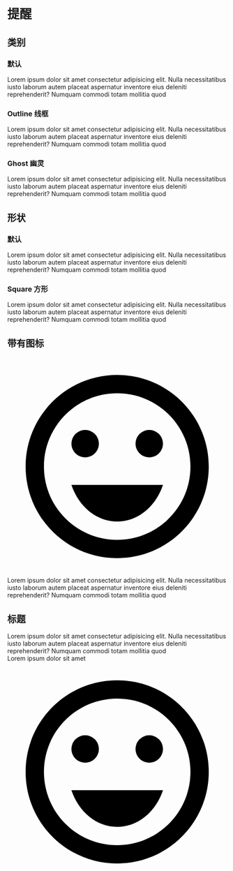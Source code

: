 
# 提醒

## 类别

### 默认

<CodeDemo>
  <div className="prompt success">
    <div className="content">
      Lorem ipsum dolor sit amet consectetur adipisicing elit. Nulla necessitatibus iusto laborum autem placeat
      aspernatur inventore eius deleniti reprehenderit? Numquam commodi totam mollitia quod
    </div>
  </div>
</CodeDemo>

### Outline 线框

<CodeDemo>
  <div className="prompt warn outline">
    <div className="content">
      Lorem ipsum dolor sit amet consectetur adipisicing elit. Nulla necessitatibus iusto laborum autem placeat
      aspernatur inventore eius deleniti reprehenderit? Numquam commodi totam mollitia quod
    </div>
  </div>
</CodeDemo>

### Ghost 幽灵

<CodeDemo>
  <div className="prompt danger ghost">
    <div className="content">
      Lorem ipsum dolor sit amet consectetur adipisicing elit. Nulla necessitatibus iusto laborum autem placeat
      aspernatur inventore eius deleniti reprehenderit? Numquam commodi totam mollitia quod
    </div>
  </div>
</CodeDemo>

## 形状

### 默认

<CodeDemo>
  <div className="prompt success">
    <div className="content">
      Lorem ipsum dolor sit amet consectetur adipisicing elit. Nulla necessitatibus iusto laborum autem placeat
      aspernatur inventore eius deleniti reprehenderit? Numquam commodi totam mollitia quod
    </div>
  </div>
</CodeDemo>

### Square 方形

<CodeDemo>
  <div className="prompt warn square">
    <div className="content">
      Lorem ipsum dolor sit amet consectetur adipisicing elit. Nulla necessitatibus iusto laborum autem placeat
      aspernatur inventore eius deleniti reprehenderit? Numquam commodi totam mollitia quod
    </div>
  </div>
</CodeDemo>

## 带有图标

<CodeDemo>
  <div className="prompt bw">
    <div className="icon">
      <svg
        className="inline w-6 h-6 fill-current mr-2"
        enableBackground="new 0 0 24 24"
        viewBox="0 0 24 24"
        xmlns="http://www.w3.org/2000/svg"
      >
        <g data-v-2d0d7d62="">
          <rect data-v-2d0d7d62="" fill="none" height="24" width="24"></rect>
        </g>
        <g data-v-2d0d7d62="">
          <g data-v-2d0d7d62=""></g>
          <g data-v-2d0d7d62="">
            <circle cx="15.5" cy="9.5" data-v-2d0d7d62="" r="1.5"></circle>
            <circle cx="8.5" cy="9.5" data-v-2d0d7d62="" r="1.5"></circle>
            <path d="M12,18c2.28,0,4.22-1.66,5-4H7C7.78,16.34,9.72,18,12,18z" data-v-2d0d7d62=""></path>
            <path
              d="M11.99,2C6.47,2,2,6.48,2,12c0,5.52,4.47,10,9.99,10C17.52,22,22,17.52,22,12C22,6.48,17.52,2,11.99,2z M12,20 c-4.42,0-8-3.58-8-8c0-4.42,3.58-8,8-8s8,3.58,8,8C20,16.42,16.42,20,12,20z"
              data-v-2d0d7d62=""
            ></path>
          </g>
        </g>
      </svg>
    </div>
    <div className="content">
      Lorem ipsum dolor sit amet consectetur adipisicing elit. Nulla necessitatibus iusto laborum autem placeat
      aspernatur inventore eius deleniti reprehenderit? Numquam commodi totam mollitia quod
    </div>
  </div>
</CodeDemo>

## 标题

<CodeDemo>
  <div className="prompt success">
    <div className="content">
      Lorem ipsum dolor sit amet consectetur adipisicing elit. Nulla necessitatibus iusto laborum autem placeat
      aspernatur inventore eius deleniti reprehenderit? Numquam commodi totam mollitia quod
    </div>
    <div className="title">Lorem ipsum dolor sit amet</div>
    <div className="icon">
      <svg
        className="inline w-6 h-6 fill-current mr-2"
        enableBackground="new 0 0 24 24"
        viewBox="0 0 24 24"
        xmlns="http://www.w3.org/2000/svg"
      >
        <g data-v-2d0d7d62="">
          <rect data-v-2d0d7d62="" fill="none" height="24" width="24"></rect>
        </g>
        <g data-v-2d0d7d62="">
          <g data-v-2d0d7d62=""></g>
          <g data-v-2d0d7d62="">
            <circle cx="15.5" cy="9.5" data-v-2d0d7d62="" r="1.5"></circle>
            <circle cx="8.5" cy="9.5" data-v-2d0d7d62="" r="1.5"></circle>
            <path d="M12,18c2.28,0,4.22-1.66,5-4H7C7.78,16.34,9.72,18,12,18z" data-v-2d0d7d62=""></path>
            <path
              d="M11.99,2C6.47,2,2,6.48,2,12c0,5.52,4.47,10,9.99,10C17.52,22,22,17.52,22,12C22,6.48,17.52,2,11.99,2z M12,20 c-4.42,0-8-3.58-8-8c0-4.42,3.58-8,8-8s8,3.58,8,8C20,16.42,16.42,20,12,20z"
              data-v-2d0d7d62=""
            ></path>
          </g>
        </g>
      </svg>
    </div>
  </div>
</CodeDemo>
